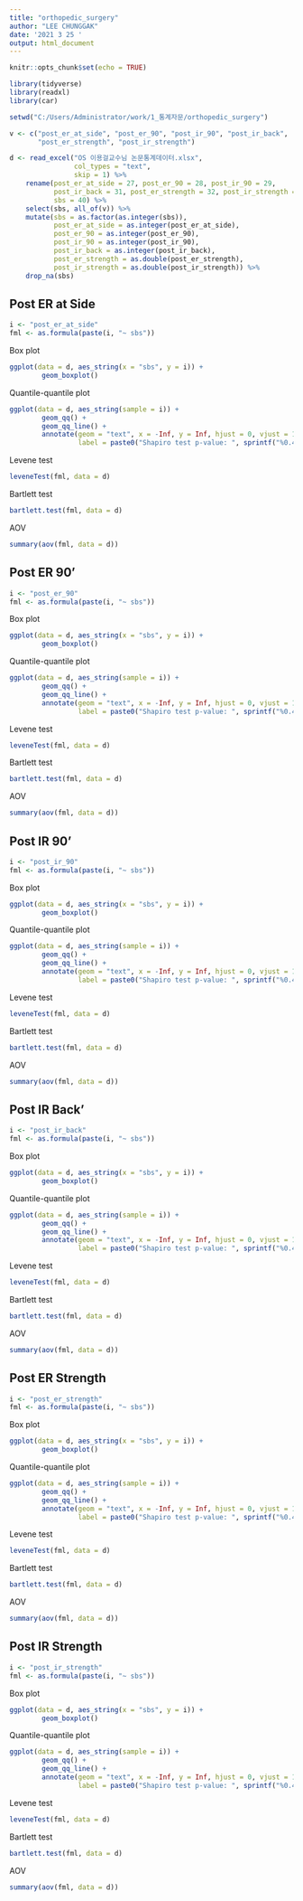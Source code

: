 ```yaml
---
title: "orthopedic_surgery"
author: "LEE CHUNGGAK"
date: '2021 3 25 '
output: html_document
---
```


```r
knitr::opts_chunk$set(echo = TRUE)
```

```r
library(tidyverse)
library(readxl)
library(car)

setwd("C:/Users/Administrator/work/1_통계자문/orthopedic_surgery")

v <- c("post_er_at_side", "post_er_90", "post_ir_90", "post_ir_back",
       "post_er_strength", "post_ir_strength")

d <- read_excel("OS 이용걸교수님 논문통계데이터.xlsx",
                col_types = "text",
                skip = 1) %>% 
    rename(post_er_at_side = 27, post_er_90 = 28, post_ir_90 = 29,
           post_ir_back = 31, post_er_strength = 32, post_ir_strength = 33,
           sbs = 40) %>% 
    select(sbs, all_of(v)) %>% 
    mutate(sbs = as.factor(as.integer(sbs)),
           post_er_at_side = as.integer(post_er_at_side),
           post_er_90 = as.integer(post_er_90),
           post_ir_90 = as.integer(post_ir_90),
           post_ir_back = as.integer(post_ir_back),
           post_er_strength = as.double(post_er_strength),
           post_ir_strength = as.double(post_ir_strength)) %>% 
    drop_na(sbs)
```

## Post ER at Side
```r
i <- "post_er_at_side"
fml <- as.formula(paste(i, "~ sbs"))
```

Box plot

```r
ggplot(data = d, aes_string(x = "sbs", y = i)) +
        geom_boxplot()
```

Quantile-quantile plot

```r
ggplot(data = d, aes_string(sample = i)) +
        geom_qq() +
        geom_qq_line() + 
        annotate(geom = "text", x = -Inf, y = Inf, hjust = 0, vjust = 1,
                 label = paste0("Shapiro test p-value: ", sprintf("%0.4f", shapiro.test(pull(d, i))[["p.value"]])))
```

Levene test

```r
leveneTest(fml, data = d)
```

Bartlett test

```r
bartlett.test(fml, data = d)
```

AOV

```r
summary(aov(fml, data = d))
```

## Post ER 90'
```r
i <- "post_er_90"
fml <- as.formula(paste(i, "~ sbs"))
```

Box plot

```r
ggplot(data = d, aes_string(x = "sbs", y = i)) +
        geom_boxplot()
```

Quantile-quantile plot

```r
ggplot(data = d, aes_string(sample = i)) +
        geom_qq() +
        geom_qq_line() + 
        annotate(geom = "text", x = -Inf, y = Inf, hjust = 0, vjust = 1,
                 label = paste0("Shapiro test p-value: ", sprintf("%0.4f", shapiro.test(pull(d, i))[["p.value"]])))
```

Levene test

```r
leveneTest(fml, data = d)
```

Bartlett test

```r
bartlett.test(fml, data = d)
```

AOV

```r
summary(aov(fml, data = d))
```

## Post IR 90'
```r
i <- "post_ir_90"
fml <- as.formula(paste(i, "~ sbs"))
```

Box plot

```r
ggplot(data = d, aes_string(x = "sbs", y = i)) +
        geom_boxplot()
```

Quantile-quantile plot

```r
ggplot(data = d, aes_string(sample = i)) +
        geom_qq() +
        geom_qq_line() + 
        annotate(geom = "text", x = -Inf, y = Inf, hjust = 0, vjust = 1,
                 label = paste0("Shapiro test p-value: ", sprintf("%0.4f", shapiro.test(pull(d, i))[["p.value"]])))
```

Levene test

```r
leveneTest(fml, data = d)
```

Bartlett test

```r
bartlett.test(fml, data = d)
```

AOV

```r
summary(aov(fml, data = d))
```

## Post IR Back'
```r
i <- "post_ir_back"
fml <- as.formula(paste(i, "~ sbs"))
```

Box plot

```r
ggplot(data = d, aes_string(x = "sbs", y = i)) +
        geom_boxplot()
```

Quantile-quantile plot

```r
ggplot(data = d, aes_string(sample = i)) +
        geom_qq() +
        geom_qq_line() + 
        annotate(geom = "text", x = -Inf, y = Inf, hjust = 0, vjust = 1,
                 label = paste0("Shapiro test p-value: ", sprintf("%0.4f", shapiro.test(pull(d, i))[["p.value"]])))
```

Levene test

```r
leveneTest(fml, data = d)
```

Bartlett test

```r
bartlett.test(fml, data = d)
```

AOV

```r
summary(aov(fml, data = d))
```

## Post ER Strength
```r
i <- "post_er_strength"
fml <- as.formula(paste(i, "~ sbs"))
```

Box plot

```r
ggplot(data = d, aes_string(x = "sbs", y = i)) +
        geom_boxplot()
```

Quantile-quantile plot

```r
ggplot(data = d, aes_string(sample = i)) +
        geom_qq() +
        geom_qq_line() + 
        annotate(geom = "text", x = -Inf, y = Inf, hjust = 0, vjust = 1,
                 label = paste0("Shapiro test p-value: ", sprintf("%0.4f", shapiro.test(pull(d, i))[["p.value"]])))
```

Levene test

```r
leveneTest(fml, data = d)
```

Bartlett test

```r
bartlett.test(fml, data = d)
```

AOV

```r
summary(aov(fml, data = d))
```

## Post IR Strength
```r
i <- "post_ir_strength"
fml <- as.formula(paste(i, "~ sbs"))
```

Box plot

```r
ggplot(data = d, aes_string(x = "sbs", y = i)) +
        geom_boxplot()
```

Quantile-quantile plot

```r
ggplot(data = d, aes_string(sample = i)) +
        geom_qq() +
        geom_qq_line() + 
        annotate(geom = "text", x = -Inf, y = Inf, hjust = 0, vjust = 1,
                 label = paste0("Shapiro test p-value: ", sprintf("%0.4f", shapiro.test(pull(d, i))[["p.value"]])))
```

Levene test

```r
leveneTest(fml, data = d)
```

Bartlett test

```r
bartlett.test(fml, data = d)
```

AOV

```r
summary(aov(fml, data = d))
```